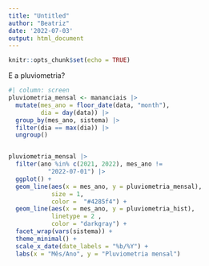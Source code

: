 ```yaml
---
title: "Untitled"
author: "Beatriz"
date: '2022-07-03'
output: html_document
---
```


```r
knitr::opts_chunk$set(echo = TRUE)
```

E a pluviometria?

```r
#| column: screen
pluviometria_mensal <- mananciais |>
  mutate(mes_ano = floor_date(data, "month"),
         dia = day(data)) |>
  group_by(mes_ano, sistema) |>
  filter(dia == max(dia)) |>
  ungroup()


pluviometria_mensal |>
  filter(ano %in% c(2021, 2022), mes_ano !=
           "2022-07-01") |>
  ggplot() +
  geom_line(aes(x = mes_ano, y = pluviometria_mensal),
            size = 1,
            color =  "#4285f4") +
  geom_line(aes(x = mes_ano, y = pluviometria_hist),
            linetype = 2 ,
            color = "darkgray") +
  facet_wrap(vars(sistema)) +
  theme_minimal() +
  scale_x_date(date_labels = "%b/%Y") + 
  labs(x = "Mês/Ano", y = "Pluviometria mensal")
```
